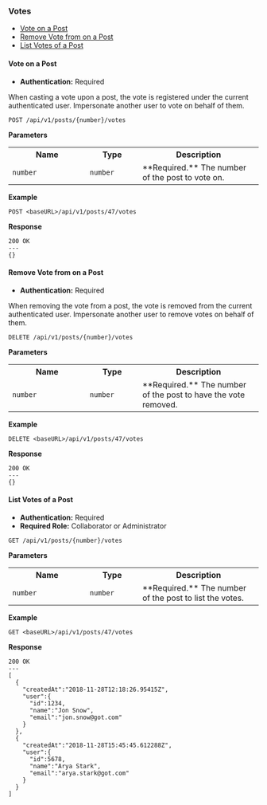 <h3 id="votes">Votes</h3>

<ul>
  <li>
    <a href="#add-vote">Vote on a Post</a>
  </li>
  <li>
    <a href="#remove-vote">Remove Vote from on a Post</a>
  </li>
  <li>
    <a href="#list-post-votes">List Votes of a Post</a>
  </li>
</ul>

<h4 id="add-vote">Vote on a Post</h4>

- **Authentication:** Required

When casting a vote upon a post, the vote is registered under the current authenticated user. Impersonate another user to vote on behalf of them.

```
POST /api/v1/posts/{number}/votes
```

**Parameters**

<table>
  <tr>
    <th width="140">Name</th>
    <th width="90">Type</th>
    <th>Description</th>
  </tr>
  <tr>
    <td>
      <code>number</code>
    </td>
    <td>
      <code>number</code>
    </td>
    <td>**Required.** The number of the post to vote on.</td>
  </tr>
</table>

**Example**

```
POST <baseURL>/api/v1/posts/47/votes
```

**Response**

```
200 OK
---
{}
```

<h4 id="remove-vote">Remove Vote from on a Post</h4>

- **Authentication:** Required

When removing the vote from a post, the vote is removed from the current authenticated user. Impersonate another user to remove votes on behalf of them.

```
DELETE /api/v1/posts/{number}/votes
```

**Parameters**

<table>
  <tr>
    <th width="140">Name</th>
    <th width="90">Type</th>
    <th>Description</th>
  </tr>
  <tr>
    <td>
      <code>number</code>
    </td>
    <td>
      <code>number</code>
    </td>
    <td>**Required.** The number of the post to have the vote removed.</td>
  </tr>
</table>

**Example**

```
DELETE <baseURL>/api/v1/posts/47/votes
```

**Response**

```
200 OK
---
{}
```

<h4 id="list-post-votes">List Votes of a Post</h4>

- **Authentication:** Required
- **Required Role:** Collaborator or Administrator

```
GET /api/v1/posts/{number}/votes
```

**Parameters**

<table>
  <tr>
    <th width="140">Name</th>
    <th width="90">Type</th>
    <th>Description</th>
  </tr>
  <tr>
    <td>
      <code>number</code>
    </td>
    <td>
      <code>number</code>
    </td>
    <td>**Required.** The number of the post to list the votes.</td>
  </tr>
</table>

**Example**

```
GET <baseURL>/api/v1/posts/47/votes
```

**Response**

```
200 OK
---
[
  {
    "createdAt":"2018-11-28T12:18:26.95415Z",
    "user":{
      "id":1234,
      "name":"Jon Snow",
      "email":"jon.snow@got.com"
    }
  },
  {
    "createdAt":"2018-11-28T15:45:45.612288Z",
    "user":{
      "id":5678,
      "name":"Arya Stark",
      "email":"arya.stark@got.com"
    }
  }
]
```
